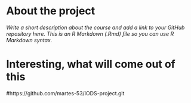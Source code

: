 
# About the project

*Write a short description about the course and add a link to your GitHub repository here. This is an R Markdown (.Rmd) file so you can use R Markdown syntax.*

# **Interesting**, what will come out of this

#https://github.com/martes-53/IODS-project.git